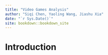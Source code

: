 ```yaml
--- 
title: "Video Games Analysis"
author: "Siqi Chen, Yaoling Wang, Jiashu Xia"
date: "`r Sys.Date()`"
site: bookdown::bookdown_site
---
```


# Introduction

